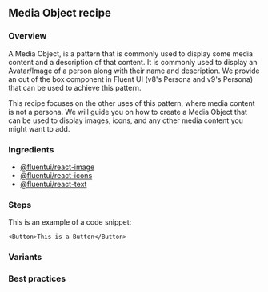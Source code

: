 
<Meta title="Concepts/Recipes/Media Object" />

## Media Object recipe

### **Overview**

<!--
Add a description of the recipe here. This should be a short description and what it does.
-->

A Media Object, is a pattern that is commonly used to display some media content and a description of that content.
It is commonly used to display an Avatar/Image of a person along with their name and description. We provide an
out of the box component in Fluent UI (v8's Persona and v9's Persona) that can be used to achieve this pattern.

This recipe focuses on the other uses of this pattern, where media content is not a persona. We will guide you on
how to create a Media Object that can be used to display images, icons, and any other media content you might
want to add.

### **Ingredients**

<!--
Add a list of ingredients here. This should be a list of required dependencies such as: @fluentui/react-button.
-->

- <a href="#" data-sb-kind="components-image--default">
    @fluentui/react-image
  </a>
- <a href="#" data-sb-kind="concepts-developer-icons-icons--page">
    @fluentui/react-icons
  </a>
- <a href="#" data-sb-kind="components-text--default">
    @fluentui/react-text
  </a>

### **Steps**

<!--
Add a list of steps here. This should be an explanation of how to achieve the outcome.

Note: Code snippets in this section should be minimal and only include the important parts of the component.
-->

This is an example of a code snippet:

<MediaObjectSnippetExample />

```tsx
<Button>This is a Button</Button>
```

### **Variants**

<!--
Add a list of variants here, not all recipes will have variants.

When adding examples, make sure to add a description of the variant and preferably explain the main idea over providing code snippets.
-->

### **Best practices**

<!--
Add a list of best practices here. This list could have do's and don'ts or just general guidelines.
-->
